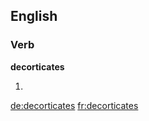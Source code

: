 
==English==

===Verb===
'''decorticates'''

# {{third-person singular of|[[decorticate]]}}

[[de:decorticates]]
[[fr:decorticates]]
